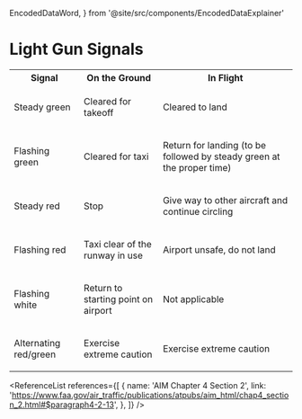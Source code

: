   EncodedDataWord,
} from '@site/src/components/EncodedDataExplainer'

# Light Gun Signals

<table style={{ width: '100%' }}>
  <tbody>
    <tr>
      <th>Signal</th>
      <th>On the Ground</th>
      <th>In Flight</th>
    </tr>
    <tr>
      <td>
        <p>Steady green</p>
      </td>
      <td>
        <p>Cleared for takeoff</p>
      </td>
      <td>
        <p>Cleared to land</p>
      </td>
    </tr>
    <tr>
      <td>
        <p>Flashing green</p>
      </td>
      <td>
        <p>Cleared for taxi</p>
      </td>
      <td>
        <p>
          Return for landing (to be followed by steady green at the proper time)
        </p>
      </td>
    </tr>
    <tr>
      <td>
        <p>Steady red</p>
      </td>
      <td>
        <p>Stop</p>
      </td>
      <td>
        <p>Give way to other aircraft and continue circling</p>
      </td>
    </tr>
    <tr>
      <td>
        <p>Flashing red</p>
      </td>
      <td>
        <p>Taxi clear of the runway in use</p>
      </td>
      <td>
        <p>Airport unsafe, do not land</p>
      </td>
    </tr>
    <tr>
      <td>
        <p>Flashing white</p>
      </td>
      <td>
        <p>Return to starting point on airport</p>
      </td>
      <td>
        <p>Not applicable</p>
      </td>
    </tr>
    <tr>
      <td>
        <p>Alternating red/green</p>
      </td>
      <td>
        <p>Exercise extreme caution</p>
      </td>
      <td>
        <p>Exercise extreme caution</p>
      </td>
    </tr>
  </tbody>
</table>

<ReferenceList
  references={[
    {
      name: 'AIM Chapter 4 Section 2',
      link: 'https://www.faa.gov/air_traffic/publications/atpubs/aim_html/chap4_section_2.html#$paragraph4-2-13',
    },
  ]}
/>
